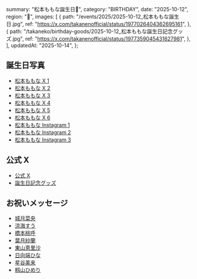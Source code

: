   summary: "松本ももな誕生日🎀",
  category: "BIRTHDAY",
  date: "2025-10-12",
  region: "🎂",
  images: [
    {
      path: "/events/2025/2025-10-12_松本ももな誕生日.jpg",
      ref: "https://x.com/takanenofficial/status/1977026404362695161",
    },
    {
      path: "/takaneko/birthday-goods/2025-10-12_松本ももな誕生日記念グッズ.jpg",
      ref: "https://x.com/takanenofficial/status/1977359045431627981",
    },
  ],
  updatedAt: "2025-10-14",
};

## 誕生日写真

- [松本ももな X 1](https://x.com/momonamatsumoto/status/1977026425359417788)
- [松本ももな X 2](https://x.com/momonamatsumoto/status/1977208084063044083)
- [松本ももな X 3](https://x.com/momonamatsumoto/status/1977359687982231638)
- [松本ももな X 4](https://x.com/momonamatsumoto/status/1977384362258604453)
- [松本ももな X 5](https://x.com/momonamatsumoto/status/1977740161824796966)
- [松本ももな X 6](https://x.com/momonamatsumoto/status/1978093963254100127)
- [松本ももな Instagram 1](https://www.instagram.com/momona.1012/p/DPsXdMnkoz3/)
- [松本ももな Instagram 2](https://www.instagram.com/momona.1012/p/DPu_cW2EkYC/)
- [松本ももな Instagram 3](https://www.instagram.com/momona.1012/p/DPyr58pEmPG/)

## 公式 X

- [公式 X](https://x.com/takanenofficial/status/1977026404362695161)
- [誕生日記念グッズ](https://x.com/takanenofficial/status/1977359045431627981)

## お祝いメッセージ

- [城月菜央](https://x.com/nao_kizuki/status/1977227215923560637)
- [涼海すう](https://x.com/su_suzumi_/status/1977249045786878184)
- [橋本桃呼](https://x.com/MomokoHashimoto/status/1977219004335903144)
- [葉月紗蘭](https://x.com/saara_hazuki/status/1977331429383229683)
- [東山恵里沙](https://x.com/erisahigasiyama/status/1977026526786077145)
- [日向端ひな](https://x.com/hina_hinahata/status/1977218511383806113)
- [星谷美来](https://x.com/Mikuru_hositani/status/1977253587287003582)
- [籾山ひめり](https://x.com/himeri_momiyama/status/1977386418839445643)

